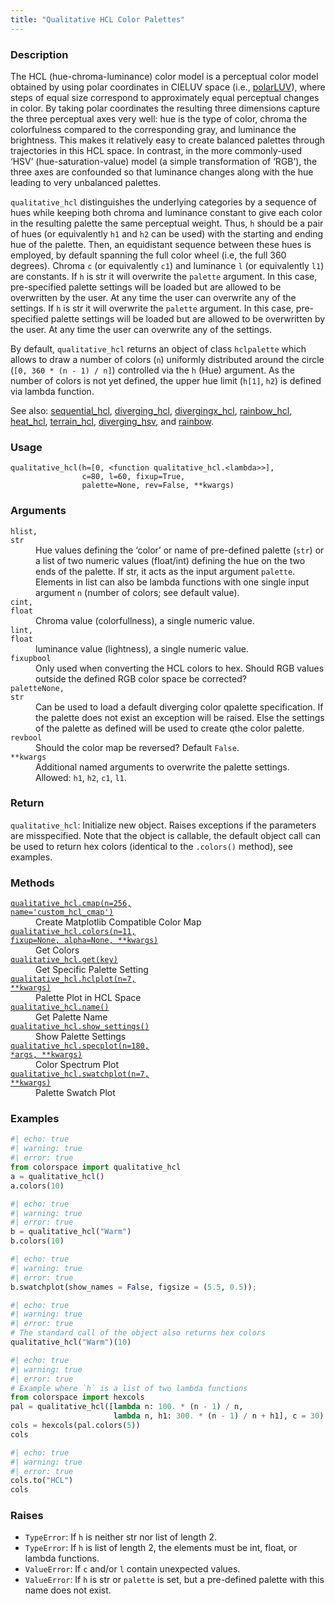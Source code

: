 ```yaml
---
title: "Qualitative HCL Color Palettes"
---
```


### Description

The HCL (hue-chroma-luminance) color model is a perceptual color model
obtained by using polar coordinates in CIELUV space
(i.e., [polarLUV](colorspace.colorlib.polarLUV.qmd)),
where steps of equal size correspond to approximately equal perceptual
changes in color. By taking polar coordinates the resulting three
dimensions capture the three perceptual axes very well: hue is the type of
color, chroma the colorfulness compared to the corresponding gray, and
luminance the brightness. This makes it relatively easy to create balanced
palettes through trajectories in this HCL space. In contrast, in the more
commonly-used ‘HSV’ (hue-saturation-value) model (a simple transformation
of ‘RGB’), the three axes are confounded so that luminance changes along
with the hue leading to very unbalanced palettes.

`qualitative_hcl` distinguishes the underlying categories by a
sequence of hues while keeping both chroma and luminance constant to give
each color in the resulting palette the same perceptual weight. Thus, `h`
should be a pair of hues (or equivalently `h1` and `h2` can be used) with
the starting and ending hue of the palette. Then, an equidistant sequence
between these hues is employed, by default spanning the full color wheel
(i.e, the full 360 degrees). Chroma `c` (or equivalently `c1`) and
luminance `l` (or equivalently `l1`) are constants. If `h` is str it will
overwrite the `palette` argument. In this case, pre-specified palette
settings will be loaded but are allowed to be overwritten by the user. At
any time the user can overwrite any of the settings. If `h` is str it will
overwrite the `palette` argument. In this case, pre-specified palette
settings will be loaded but are allowed to be overwritten by the user. At
any time the user can overwrite any of the settings.

By default, `qualitative_hcl` returns an object of class `hclpalette` which
allows to draw a number of colors (`n`) uniformly distributed around the
circle (`[0, 360 * (n - 1) / n]`) controlled via the `h` (Hue) argument. As
the number of colors is not yet defined, the upper hue limit (`h[1]`, `h2`)
is defined via lambda function.

See also: [sequential_hcl](colorspace.palettes.sequential_hcl.qmd), [diverging_hcl](colorspace.palettes.diverging_hcl.qmd),
[divergingx_hcl](colorspace.palettes.divergingx_hcl.qmd), [rainbow_hcl](colorspace.palettes.rainbow_hcl.qmd), [heat_hcl](colorspace.palettes.heat_hcl.qmd),
[terrain_hcl](colorspace.palettes.terrain_hcl.qmd), [diverging_hsv](colorspace.palettes.diverging_hsv.qmd), and
[rainbow](colorspace.palettes.rainbow.qmd).

### Usage

<pre><code class='language-python'>qualitative_hcl(h=[0, &lt;function qualitative_hcl.&lt;lambda&gt;&gt;],<br/>                c=80, l=60, fixup=True,<br/>                palette=None, rev=False, **kwargs)</code></pre>

### Arguments

<dl class="pyp-list param-list">
  <dt style = "white-space: nowrap; font-family: monospace; vertical-align: top">
   <code id="colorspace.palettes.qualitative_hcl:h">h</code><code class="argument-class">list, str</code>
  </dt>
 <dd>Hue values defining the 'color' or name of pre-defined
palette (`str`) or a list of two numeric values (float/int) defining
the hue on the two ends of the palette. If str, it acts as the
input argument `palette`.
Elements in list can also be lambda functions with one single input
argument `n` (number of colors; see default value).</dd>
  <dt style = "white-space: nowrap; font-family: monospace; vertical-align: top">
   <code id="colorspace.palettes.qualitative_hcl:c">c</code><code class="argument-class">int, float</code>
  </dt>
 <dd>Chroma value (colorfullness), a single numeric value.</dd>
  <dt style = "white-space: nowrap; font-family: monospace; vertical-align: top">
   <code id="colorspace.palettes.qualitative_hcl:l">l</code><code class="argument-class">int, float</code>
  </dt>
 <dd>luminance value (lightness), a single numeric value.</dd>
  <dt style = "white-space: nowrap; font-family: monospace; vertical-align: top">
   <code id="colorspace.palettes.qualitative_hcl:fixup">fixup</code><code class="argument-class">bool</code>
  </dt>
 <dd>Only used when converting the HCL colors to hex.  Should RGB
values outside the defined RGB color space be corrected?</dd>
  <dt style = "white-space: nowrap; font-family: monospace; vertical-align: top">
   <code id="colorspace.palettes.qualitative_hcl:palette">palette</code><code class="argument-class">None, str</code>
  </dt>
 <dd>Can be used to load a default diverging color
qpalette specification. If the palette does not exist an exception will be
raised.  Else the settings of the palette as defined will be used to create
qthe color palette.</dd>
  <dt style = "white-space: nowrap; font-family: monospace; vertical-align: top">
   <code id="colorspace.palettes.qualitative_hcl:rev">rev</code><code class="argument-class">bool</code>
  </dt>
 <dd>Should the color map be reversed? Default `False`.</dd>
  <dt style = "white-space: nowrap; font-family: monospace; vertical-align: top">
   <code id="colorspace.palettes.qualitative_hcl:**kwargs">**kwargs</code>
  </dt>
 <dd>Additional named arguments to overwrite the palette settings.
Allowed: `h1`, `h2`, `c1`, `l1`.</dd>
</dl>

### Return

<code>qualitative_hcl</code>: Initialize new object. Raises exceptions if the parameters are
misspecified. Note that the object is callable, the default object call can
be used to return hex colors (identical to the `.colors()` method), see
examples.

### Methods

<dl class="pyp-list method-list">
    <dt style = "white-space: nowrap; font-family: monospace; vertical-align: top">
       <code>[qualitative_hcl.cmap(n=256, name=&#x27;custom_hcl_cmap&#x27;)](colorspace.palettes.qualitative_hcl.cmap.qmd)</code>
    </dt>
    <dd>Create Matplotlib Compatible Color Map</dd>
    <dt style = "white-space: nowrap; font-family: monospace; vertical-align: top">
       <code>[qualitative_hcl.colors(n=11, fixup=None, alpha=None, **kwargs)](colorspace.palettes.qualitative_hcl.colors.qmd)</code>
    </dt>
    <dd>Get Colors</dd>
    <dt style = "white-space: nowrap; font-family: monospace; vertical-align: top">
       <code>[qualitative_hcl.get(key)](colorspace.palettes.qualitative_hcl.get.qmd)</code>
    </dt>
    <dd>Get Specific Palette Setting</dd>
    <dt style = "white-space: nowrap; font-family: monospace; vertical-align: top">
       <code>[qualitative_hcl.hclplot(n=7, **kwargs)](colorspace.palettes.qualitative_hcl.hclplot.qmd)</code>
    </dt>
    <dd>Palette Plot in HCL Space</dd>
    <dt style = "white-space: nowrap; font-family: monospace; vertical-align: top">
       <code>[qualitative_hcl.name()](colorspace.palettes.qualitative_hcl.name.qmd)</code>
    </dt>
    <dd>Get Palette Name</dd>
    <dt style = "white-space: nowrap; font-family: monospace; vertical-align: top">
       <code>[qualitative_hcl.show_settings()](colorspace.palettes.qualitative_hcl.show_settings.qmd)</code>
    </dt>
    <dd>Show Palette Settings</dd>
    <dt style = "white-space: nowrap; font-family: monospace; vertical-align: top">
       <code>[qualitative_hcl.specplot(n=180, *args, **kwargs)](colorspace.palettes.qualitative_hcl.specplot.qmd)</code>
    </dt>
    <dd>Color Spectrum Plot</dd>
    <dt style = "white-space: nowrap; font-family: monospace; vertical-align: top">
       <code>[qualitative_hcl.swatchplot(n=7, **kwargs)](colorspace.palettes.qualitative_hcl.swatchplot.qmd)</code>
    </dt>
    <dd>Palette Swatch Plot</dd>
</dl>


### Examples

```python
#| echo: true
#| warning: true
#| error: true
from colorspace import qualitative_hcl
a = qualitative_hcl()
a.colors(10)
```

```python
#| echo: true
#| warning: true
#| error: true
b = qualitative_hcl("Warm")
b.colors(10)
```

```python
#| echo: true
#| warning: true
#| error: true
b.swatchplot(show_names = False, figsize = (5.5, 0.5));
```

```python
#| echo: true
#| warning: true
#| error: true
# The standard call of the object also returns hex colors
qualitative_hcl("Warm")(10)
```

```python
#| echo: true
#| warning: true
#| error: true
# Example where `h` is a list of two lambda functions
from colorspace import hexcols
pal = qualitative_hcl([lambda n: 100. * (n - 1) / n,  
                       lambda n, h1: 300. * (n - 1) / n + h1], c = 30)
cols = hexcols(pal.colors(5))
cols
```

```python
#| echo: true
#| warning: true
#| error: true
cols.to("HCL")
cols
```




### Raises

<ul class="python-raises">
<li><code class="text-warning">TypeError</code>: If `h` is neither str nor list of length 2.
<li><code class="text-warning">TypeError</code>: If `h` is list of length 2, the elements must be int, float, or
lambda functions.
<li><code class="text-warning">ValueError</code>: If `c` and/or `l` contain unexpected values.
<li><code class="text-warning">ValueError</code>: If `h` is str or `palette` is set, but a pre-defined palette
with this name does not exist.
</ul>

